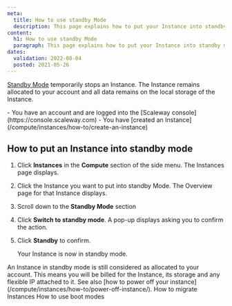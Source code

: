 ```yaml
---
meta:
  title: How to use standby Mode
  description: This page explains how to put your Instance into standby mode
content:
  h1: How to use standby Mode
  paragraph: This page explains how to put your Instance into standby mode
dates:
  validation: 2022-08-04
  posted: 2021-05-26
---
```


[Standby Mode](/compute/instances/concepts#stand-by-mode) temporarily stops an Instance. The Instance remains allocated to your account and all data remains on the local storage of the Instance.

<Message type="requirement">
  - You have an account and are logged into the [Scaleway console](https://console.scaleway.com)
  - You have [created an Instance](/compute/instances/how-to/create-an-instance)
</Message>

## How to put an Instance into standby mode

1. Click **Instances** in the **Compute** section of the side menu. The Instances page displays.
2. Click the Instance you want to put into standby Mode. The Overview page for that Instance displays.
3. Scroll down to the **Standby Mode** section
    <Lightbox src="scaleway-standby-mode.webp" alt="" />
4. Click **Switch to standby mode**. A pop-up displays asking you to confirm the action.
5. Click **Standby** to confirm.

    Your Instance is now in standby mode. 

<Message type="important">
  An Instance in standby mode is still considered as allocated to your account. This means you will be billed for the Instance, its storage and any flexible IP attached to it. See also [how to power off your instance](/compute/instances/how-to/power-off-instance/).
</Message>


<Navigation title="See Also">
  <PreviousButton to="/compute/instances/how-to/migrate-instances/">How to migrate Instances</PreviousButton>
  <NextButton to="/compute/instances/how-to/use-boot-modes/">How to use boot modes</NextButton>
</Navigation>
